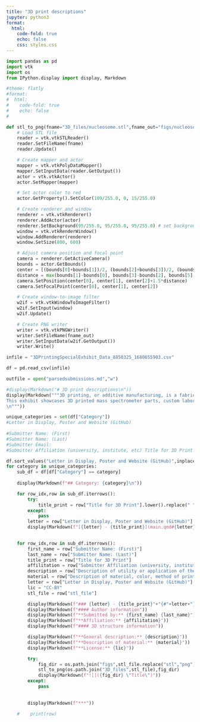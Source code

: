```yaml
---
title: "3D print descriptions"
jupyter: python3
format:
  html:
    code-fold: true
    echo: false
    css: styles.css
---
```


```python
import pandas as pd
import vtk
import os
from IPython.display import display, Markdown

#theme: flatly
#format:
#  html:
#    code-fold: true
#    echo: false
#

def stl_to_png(fname="3D_files/nucleosome.stl",fname_out="figs/nucleosome.png"):
    # Load STL file
    reader = vtk.vtkSTLReader()
    reader.SetFileName(fname)
    reader.Update()

    # Create mapper and actor
    mapper = vtk.vtkPolyDataMapper()
    mapper.SetInputData(reader.GetOutput())
    actor = vtk.vtkActor()
    actor.SetMapper(mapper)

    # Set actor color to red
    actor.GetProperty().SetColor(109/255.0, 0, 15/255.0)

    # Create renderer and window
    renderer = vtk.vtkRenderer()
    renderer.AddActor(actor)
    renderer.SetBackground(95/255.0, 95/255.0, 95/255.0) # set background color to white
    window = vtk.vtkRenderWindow()
    window.AddRenderer(renderer)
    window.SetSize(800, 600)

    # Adjust camera position and focal point
    camera = renderer.GetActiveCamera()
    bounds = actor.GetBounds()
    center = [(bounds[0]+bounds[1])/2, (bounds[2]+bounds[3])/2, (bounds[4]+bounds[5])/2]
    distance = max(bounds[1]-bounds[0], bounds[3]-bounds[2], bounds[5]-bounds[4])*1.25
    camera.SetPosition(center[0], center[1], center[2]+1.5*distance)
    camera.SetFocalPoint(center[0], center[1], center[2])

    # Create window-to-image filter
    w2if = vtk.vtkWindowToImageFilter()
    w2if.SetInput(window)
    w2if.Update()

    # Create PNG writer
    writer = vtk.vtkPNGWriter()
    writer.SetFileName(fname_out)
    writer.SetInputData(w2if.GetOutput())
    writer.Write()

infile = "3DPrintingSpecialExhibit_Data_8850325_1680655903.csv"

df = pd.read_csv(infile)

outfile = open("parsedsubmissions.md","w")

#display(Markdown("# 3D print descriptions\n"))
display(Markdown("""3D printing, or additive manufacturing, is a fabrication method that creates three-dimensional objects by depositing materials layer-by-layer, based on a digital model. Models can be printed in a wide range of materials, including polymers, metals, and ceramics. The process begins with a 3D CAD model, which is then sliced into thin layers. 3D printers follow these slices, building the object from the bottom up. Advantages of 3D printing include rapid prototyping, customizability, and “unorthodox” geometries difficult to obtain by traditional manufacturing methods.\n
This exhibit showcases 3D printed mass spectrometer parts, custom laboratory equipment, and instructive teaching aids. The designs with their description are available on this website. **If using any of these designs in your own work, make sure the material is compatible with the conductivity requirements and environment of the application, including temperature, pressure, and exposure to chemicals or solvents. We hold no responsibility for any harm and/or damage caused by the models on this page.**
\n"""))

unique_categories = set(df["Category"])
#Letter in Display, Poster and Website (GitHub)	
    
#Submitter Name: (First)	
#Submitter Name: (Last)	
#Submitter Email:	
#Submitter Affiliation (university, institute, etc)	Title for 3D Print	Description of material, color, method of printing, finishing and assembly.	Description of utility or application of the 3D print.

df.sort_values("Letter in Display, Poster and Website (GitHub)",inplace=True)
for category in unique_categories:
    sub_df = df[df["Category"] == category]
    
    display(Markdown(f"## Category: {category}\n"))

    for row_idx,row in sub_df.iterrows():
        try:
            title_print = row["Title for 3D Print"].lower().replace(" ","-").rstrip("-")
        except:
            pass
        letter = row["Letter in Display, Poster and Website (GitHub)"]
        display(Markdown(f"[{letter} - {title_print}](main.qmd#{letter})"))
        

    for row_idx,row in sub_df.iterrows():
        first_name = row["Submitter Name: (First)"]
        last_name = row["Submitter Name: (Last)"]
        title_print = row["Title for 3D Print"]
        affilitation = row["Submitter Affiliation (university, institute, etc)"]
        description = row["Description of utility or application of the 3D print."]
        material = row["Description of material, color, method of printing, finishing and assembly."]
        letter = row["Letter in Display, Poster and Website (GitHub)"]
        lic = "CC-BY"
        stl_file = row["stl_file"]

        display(Markdown(f"### {letter} - {title_print}"+"{#"+letter+"}"))
        display(Markdown(f"#### Author information"))
        display(Markdown(f"**Submitted by:** {first_name} {last_name}")) # {row["Submitter Name: (Last)"]}
        display(Markdown(f"**Affiliation:** {affilitation}"))
        display(Markdown(f"#### 3D structure information"))

        display(Markdown(f"**General description:** {description}"))
        display(Markdown(f"**Description of material:** {material}"))
        display(Markdown(f"**License:** {lic}"))

        try:
            fig_dir = os.path.join("figs",stl_file.replace("stl","png"))
            stl_to_png(os.path.join("3D_files",stl_file),fig_dir)
            display(Markdown(f"![]({fig_dir} \"Title\")"))
        except:
            pass
        
        
        display(Markdown(f"***"))

    #    print(row)
```